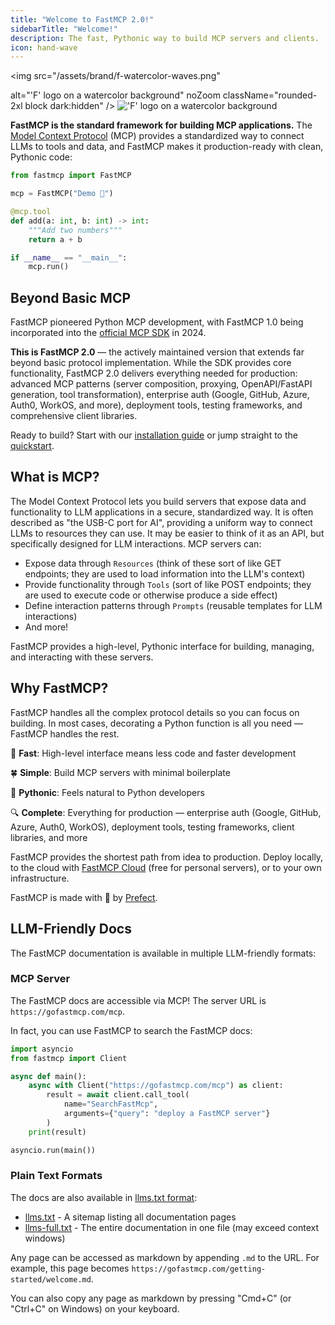 ```yaml
---
title: "Welcome to FastMCP 2.0!"
sidebarTitle: "Welcome!"
description: The fast, Pythonic way to build MCP servers and clients.
icon: hand-wave
---
```

<img 
  src="/assets/brand/f-watercolor-waves.png" 
  
  alt="'F' logo on a watercolor background"
  noZoom
  className="rounded-2xl block dark:hidden"
  />
<img 
  src="/assets/brand/f-watercolor-waves-dark.png" 
  alt="'F' logo on a watercolor background"
  noZoom
  className="rounded-2xl hidden dark:block"
  />


**FastMCP is the standard framework for building MCP applications.** The [Model Context Protocol](https://modelcontextprotocol.io/) (MCP) provides a standardized way to connect LLMs to tools and data, and FastMCP makes it production-ready with clean, Pythonic code:

```python {1}
from fastmcp import FastMCP

mcp = FastMCP("Demo 🚀")

@mcp.tool
def add(a: int, b: int) -> int:
    """Add two numbers"""
    return a + b

if __name__ == "__main__":
    mcp.run()
```


## Beyond Basic MCP

FastMCP pioneered Python MCP development, with FastMCP 1.0 being incorporated into the [official MCP SDK](https://github.com/modelcontextprotocol/python-sdk) in 2024.

**This is FastMCP 2.0** — the actively maintained version that extends far beyond basic protocol implementation. While the SDK provides core functionality, FastMCP 2.0 delivers everything needed for production: advanced MCP patterns (server composition, proxying, OpenAPI/FastAPI generation, tool transformation), enterprise auth (Google, GitHub, Azure, Auth0, WorkOS, and more), deployment tools, testing frameworks, and comprehensive client libraries.

Ready to build? Start with our [installation guide](/getting-started/installation) or jump straight to the [quickstart](/getting-started/quickstart).


## What is MCP?

The Model Context Protocol lets you build servers that expose data and functionality to LLM applications in a secure, standardized way. It is often described as "the USB-C port for AI", providing a uniform way to connect LLMs to resources they can use. It may be easier to think of it as an API, but specifically designed for LLM interactions. MCP servers can:

- Expose data through `Resources` (think of these sort of like GET endpoints; they are used to load information into the LLM's context)
- Provide functionality through `Tools` (sort of like POST endpoints; they are used to execute code or otherwise produce a side effect)
- Define interaction patterns through `Prompts` (reusable templates for LLM interactions)
- And more!

FastMCP provides a high-level, Pythonic interface for building, managing, and interacting with these servers.

## Why FastMCP?

FastMCP handles all the complex protocol details so you can focus on building. In most cases, decorating a Python function is all you need — FastMCP handles the rest.

🚀 **Fast**: High-level interface means less code and faster development

🍀 **Simple**: Build MCP servers with minimal boilerplate

🐍 **Pythonic**: Feels natural to Python developers

🔍 **Complete**: Everything for production — enterprise auth (Google, GitHub, Azure, Auth0, WorkOS), deployment tools, testing frameworks, client libraries, and more

FastMCP provides the shortest path from idea to production. Deploy locally, to the cloud with [FastMCP Cloud](https://fastmcp.cloud) (free for personal servers), or to your own infrastructure.

FastMCP is made with 💙 by [Prefect](https://www.prefect.io/).



## LLM-Friendly Docs

The FastMCP documentation is available in multiple LLM-friendly formats:

### MCP Server

The FastMCP docs are accessible via MCP! The server URL is `https://gofastmcp.com/mcp`. 

In fact, you can use FastMCP to search the FastMCP docs:

```python
import asyncio
from fastmcp import Client

async def main():
    async with Client("https://gofastmcp.com/mcp") as client:
        result = await client.call_tool(
            name="SearchFastMcp", 
            arguments={"query": "deploy a FastMCP server"}
        )
    print(result)

asyncio.run(main())
```

### Plain Text Formats

The docs are also available in [llms.txt format](https://llmstxt.org/):
- [llms.txt](https://gofastmcp.com/llms.txt) - A sitemap listing all documentation pages
- [llms-full.txt](https://gofastmcp.com/llms-full.txt) - The entire documentation in one file (may exceed context windows)

Any page can be accessed as markdown by appending `.md` to the URL. For example, this page becomes `https://gofastmcp.com/getting-started/welcome.md`.

You can also copy any page as markdown by pressing "Cmd+C" (or "Ctrl+C" on Windows) on your keyboard.

